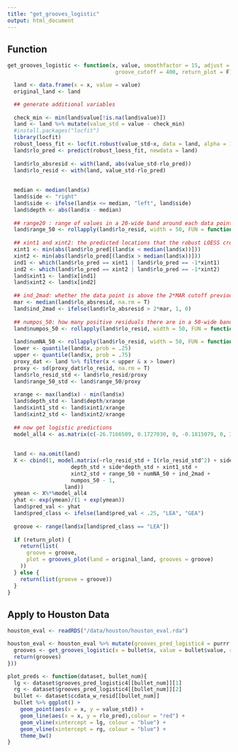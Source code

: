 ```yaml
---
title: "get_grooves_logistic"
output: html_document
---
```


## Function  

```r
get_grooves_logistic <- function(x, value, smoothfactor = 15, adjust = 10,
                                  groove_cutoff = 400, return_plot = F) {

  land <- data.frame(x = x, value = value)
  original_land <- land

  ## generate additional variables  
  
  check_min <- min(land$value[!is.na(land$value)])
  land <- land %>% mutate(value_std = value - check_min) 
  #install.packages("locfit")
  library(locfit)
  robust_loess_fit <- locfit.robust(value_std~x, data = land, alpha = 1, kern = "tcub")
  land$rlo_pred <- predict(robust_loess_fit, newdata = land)
  
  land$rlo_absresid <- with(land, abs(value_std-rlo_pred))
  land$rlo_resid <- with(land, value_std-rlo_pred)
  
  
  median <- median(land$x)
  land$side <- "right"
  land$side <- ifelse(land$x <= median, "left", land$side)
  land$depth <- abs(land$x - median)
  
  ## range20 : range of values in a 20-wide band around each data point. 
  land$range_50 <- rollapply(land$rlo_resid, width = 50, FUN = function(x){max(x) - min(x)}, partial = TRUE)
  
  ## xint1 and xint2: the predicted locations that the robust LOESS crosses the x-axis.  
  xint1 <- min(abs(land$rlo_pred[(land$x < median(land$x))]))
  xint2 <- min(abs(land$rlo_pred[(land$x > median(land$x))]))
  ind1 <- which(land$rlo_pred == xint1 | land$rlo_pred == -1*xint1)
  ind2 <- which(land$rlo_pred == xint2 | land$rlo_pred == -1*xint2)
  land$xint1 <- land$x[ind1]
  land$xint2 <- land$x[ind2]
  
  ## ind_2mad: whether the data point is above the 2*MAR cutoff previously used as an ad-hoc method. 
  mar <- median(land$rlo_absresid, na.rm = T)
  land$ind_2mad <- ifelse(land$rlo_absresid > 2*mar, 1, 0)
  
  ## numpos_50: how many positive residuals there are in a 50-wide band around each data point. 
  land$numpos_50 <- rollapply(land$rlo_resid, width = 50, FUN = function(x){sum(x > 0)}, partial = TRUE)
  
  land$numNA_50 <- rollapply(land$rlo_resid, width = 50, FUN = function(x){sum(is.na(x))}, partial = TRUE)
  lower <- quantile(land$x, prob = .25)
  upper <- quantile(land$x, prob = .75)
  proxy_dat <- land %>% filter(x < upper & x > lower)
  proxy <- sd(proxy_dat$rlo_resid, na.rm = T)
  land$rlo_resid_std <- land$rlo_resid/proxy
  land$range_50_std <- land$range_50/proxy
  
  xrange <- max(land$x) - min(land$x)
  land$depth_std <- land$depth/xrange
  land$xint1_std <- land$xint1/xrange
  land$xint2_std <- land$xint2/xrange
  
  ## now get logistic predictions
  model_all4 <- as.matrix(c(-26.7166509, 0.1727030, 0, -0.1815079, 0, 39.7340095, -1.0473396, 7.0916175, 0.2428548, 0, 1.6039295, 0, 0))
  
  
  land <- na.omit(land)
  X <- cbind(1, model.matrix(~rlo_resid_std + I(rlo_resid_std^2) + side + 
                    depth_std + side*depth_std + xint1_std + 
                    xint2_std + range_50 + numNA_50 + ind_2mad + 
                    numpos_50 - 1, 
                  land))
  ymean <- X%*%model_all4
  yhat <- exp(ymean)/(1 + exp(ymean))
  land$pred_val <- yhat
  land$pred_class <- ifelse(land$pred_val < .25, "LEA", "GEA")
  
  groove <- range(land$x[land$pred_class == "LEA"])
  
  if (return_plot) {
    return(list(
      groove = groove,
      plot = grooves_plot(land = original_land, grooves = groove)
    ))
  } else {
    return(list(groove = groove))
  }
}
```




## Apply to Houston Data
```r
houston_eval <- readRDS("/data/houston/houston_eval.rda")

houston_eval <- houston_eval %>% mutate(grooves_pred_logistic4 = purrr::map(ccdata_w_resid, .f = function(bullet){
  grooves <- get_grooves_logistic(x = bullet$x, value = bullet$value, return_plot = F)$groove
  return(grooves)
}))

plot_preds <- function(dataset, bullet_num){
  lg <- dataset$grooves_pred_logistic4[[bullet_num]][1]
  rg <- dataset$grooves_pred_logistic4[[bullet_num]][2]
  bullet <- dataset$ccdata_w_resid[[bullet_num]]
  bullet %>% ggplot() + 
    geom_point(aes(x = x, y = value_std)) +
    geom_line(aes(x = x, y = rlo_pred),colour = "red") + 
    geom_vline(xintercept = lg, colour = "blue") + 
    geom_vline(xintercept = rg, colour = "blue") + 
    theme_bw()
}

```




